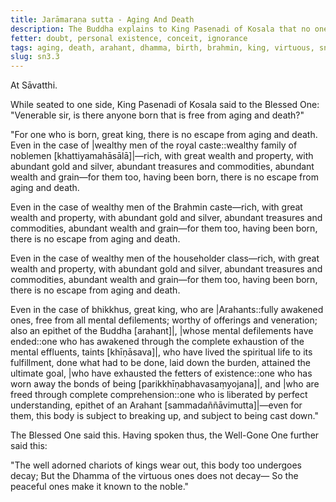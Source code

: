 ```yaml
---
title: Jarāmaraṇa sutta - Aging And Death
description: The Buddha explains to King Pasenadi of Kosala that no one, regardless of their wealth or status, is free from aging and death. Even arahants, who have attained the ultimate goal, are subject to the breaking up of this body.
fetter: doubt, personal existence, conceit, ignorance
tags: aging, death, arahant, dhamma, birth, brahmin, king, virtuous, sn, sn1-11, sn3
slug: sn3.3
---
```


At Sāvatthi.

While seated to one side, King Pasenadi of Kosala said to the Blessed One: "Venerable sir, is there anyone born that is free from aging and death?"

"For one who is born, great king, there is no escape from aging and death. Even in the case of |wealthy men of the royal caste::wealthy family of noblemen [khattiyamahāsālā]|—rich, with great wealth and property, with abundant gold and silver, abundant treasures and commodities, abundant wealth and grain—for them too, having been born, there is no escape from aging and death.

Even in the case of wealthy men of the Brahmin caste—rich, with great wealth and property, with abundant gold and silver, abundant treasures and commodities, abundant wealth and grain—for them too, having been born, there is no escape from aging and death.

Even in the case of wealthy men of the householder class—rich, with great wealth and property, with abundant gold and silver, abundant treasures and commodities, abundant wealth and grain—for them too, having been born, there is no escape from aging and death.

Even in the case of bhikkhus, great king, who are |Arahants::fully awakened ones, free from all mental defilements; worthy of offerings and veneration; also an epithet of the Buddha [arahant]|, |whose mental defilements have ended::one who has awakened through the complete exhaustion of the mental effluents, taints [khīṇāsava]|, who have lived the spiritual life to its fulfillment, done what had to be done, laid down the burden, attained the ultimate goal, |who have exhausted the fetters of existence::one who has worn away the bonds of being [parikkhīṇabhavasaṃyojana]|, and |who are freed through complete comprehension::one who is liberated by perfect understanding, epithet of an Arahant [sammadaññāvimutta]|—even for them, this body is subject to breaking up, and subject to being cast down."

The Blessed One said this. Having spoken thus, the Well-Gone One further said this:

"The well adorned chariots of kings wear out,
this body too undergoes decay;
But the Dhamma of the virtuous ones does not decay—
So the peaceful ones make it known to the noble."